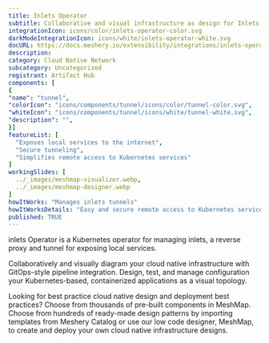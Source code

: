 ```yaml
---
title: Inlets Operator
subtitle: Collaborative and visual infrastructure as design for Inlets Operator
integrationIcon: icons/color/inlets-operator-color.svg
darkModeIntegrationIcon: icons/white/inlets-operator-white.svg
docURL: https://docs.meshery.io/extensibility/integrations/inlets-operator
description: 
category: Cloud Native Network
subcategory: Uncategorized
registrant: Artifact Hub
components: [
{
"name": "tunnel",
"colorIcon": "icons/components/tunnel/icons/color/tunnel-color.svg",
"whiteIcon": "icons/components/tunnel/icons/white/tunnel-white.svg",
"description": "",
}]
featureList: [
  "Exposes local services to the internet",
  "Secure tunneling",
  "Simplifies remote access to Kubernetes services"
]
workingSlides: [
  ../_images/meshmap-visualizer.webp,
  ../_images/meshmap-designer.webp
]
howItWorks: "Manages inlets tunnels"
howItWorksDetails: "Easy and secure remote access to Kubernetes services"
published: TRUE
---
```

<p>
inlets Operator is a Kubernetes operator for managing inlets, a reverse proxy and tunnel for exposing local services.
</p>
<p>
    Collaboratively and visually diagram your cloud native infrastructure with GitOps-style pipeline integration. Design, test, and manage configuration your Kubernetes-based, containerized applications as a visual topology.
</p>
<p>
    Looking for best practice cloud native design and deployment best practices? Choose from thousands of pre-built components in MeshMap. Choose from hundreds of ready-made design patterns by importing templates from Meshery Catalog or use our low code designer, MeshMap, to create and deploy your own cloud native infrastructure designs.
</p>
